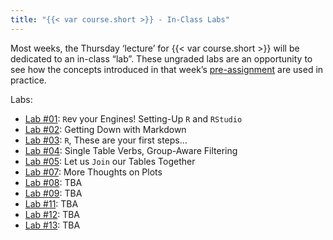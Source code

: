 ```yaml
---
title: "{{< var course.short >}} - In-Class Labs"
---
```


Most weeks, the Thursday 'lecture' for {{< var course.short >}} will be dedicated to an in-class "lab". These ungraded labs are an opportunity to see how the concepts introduced in that week's [pre-assignment](./preassigns.html) are used in practice.

Labs:

- [Lab #01](./labs/lab01.html): `R`ev your Engines! Setting-Up `R` and `RStudio`
- [Lab #02](./labs/lab02.html): Getting Down with Markdown
- [Lab #03](./labs/lab03.html): `R`, These are your first steps...
- [Lab #04](./labs/lab04.html): Single Table Verbs, Group-Aware Filtering
- [Lab #05](./labs/lab05.html): Let us `Join` our Tables Together
- [Lab #07](./labs/lab07.html): More Thoughts on Plots
- [Lab #08](./labs/lab08.html): TBA
- [Lab #09](./labs/lab09.html): TBA
- [Lab #11](./labs/lab11.html): TBA
- [Lab #12](./labs/lab12.html): TBA
- [Lab #13](./labs/lab13.html): TBA
